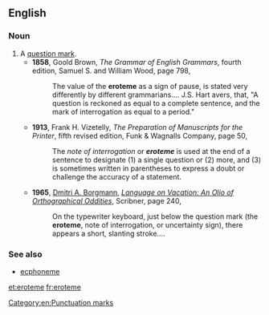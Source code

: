 ==English==

===Noun===
{{en-noun}}

# A [[question mark]].
#* '''1858''', Goold Brown, ''The Grammar of English Grammars'', fourth edition, Samuel S. and William Wood, page 798,
#*: The value of the '''eroteme''' as a sign of pause,<!--sic comma--> is stated very differently by different grammarians.... J.S. Hart avers, that,<!--sic commas--> "A question is reckoned as equal to a complete sentence, and the mark of interrogation as equal to a period."
#* '''1913''', Frank H. Vizetelly, ''The Preparation of Manuscripts for the Printer'', fifth revised edition, Funk & Wagnalls Company, page 50,
#*: The ''note of interrogation'' or '''''eroteme''''' is used at the end of a sentence to designate (1) a single question or (2) more, and (3) is sometimes written in parentheses to express a doubt or challenge the accuracy of a statement.
#* '''1965''', [[w:Dmitri Borgmann|Dmitri A. Borgmann]], ''[[w:Language on Vacation: An Olio of Orthographical Oddities|Language on Vacation: An Olio of Orthographical Oddities]]'', Scribner, page 240,
#*: On the typewriter keyboard, just below the question mark (the '''eroteme''', note of interrogation, or uncertainty sign), there appears a short, slanting stroke....

===See also===
* [[ecphoneme]]
{{punctuation}}

[[Category:en:Punctuation marks]]

[[et:eroteme]]
[[fr:eroteme]]